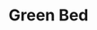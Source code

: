 ---
title: "Green Bed"
meta_title: "Green Bed craft"
description: "Craft de Green Bed"
rank: "d"
draft: false
name: "Green Bed"
recipe_img: "https://wiki.pokexgames.com/images/e/e0/Green_Bed1.png"
level: 30
craft_time: 1680
result: 1
value_npc: 1
ingredients:
  - name: "White Bed"
    quantity: 1
    item_img: "https://wiki.pokexgames.com/images/7/76/White_Bed.png"
    value_npc: 1
  - name: "Green Tapestry"
    quantity: 1
    item_img: "https://wiki.pokexgames.com/images/c/cb/Green_Tapestry.png"
    value_npc: 1
  - name: "Planks"
    quantity: 4
    item_img: "https://wiki.pokexgames.com/images/b/b9/Planks.png"
    value_npc: 1
---